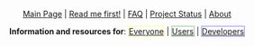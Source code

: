 <center>
[[Main Page]]&nbsp;|
[[Read me first!]]&nbsp;|
[[FAQ]]&nbsp;|
[[Project Status]]&nbsp;|
[[About]]

<div>
'''Information and resources for''':
<span style="border: 1px dotted yellow">[[General information | Everyone]]</span>&nbsp;|
<span style="border: 1px dotted green">[[Users]]</span>&nbsp;|
<span style="border: 1px dotted blue">[[Developer Corner|Developers]]</span>
</div>

</center>